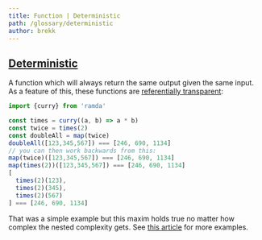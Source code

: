 ```yaml
---
title: Function | Deterministic
path: /glossary/deterministic
author: brekk
---
```


## [Deterministic](/glossary/deterministic)

A function which will always return the same output given the same input. As a feature of this, these functions are [referentially transparent](/glossary/referentially-transparent):

```js
import {curry} from 'ramda'

const times = curry((a, b) => a * b)
const twice = times(2)
const doubleAll = map(twice)
doubleAll([123,345,567]) === [246, 690, 1134]
// you can then work backwards from this:
map(twice)([123,345,567]) === [246, 690, 1134]
map(times(2))([123,345,567]) === [246, 690, 1134]
[
  times(2)(123),
  times(2)(345),
  times(2)(567)
] === [246, 690, 1134]
```

That was a simple example but this maxim holds true no matter how complex the nested complexity gets. See [this article](/going-functional) for more examples.

